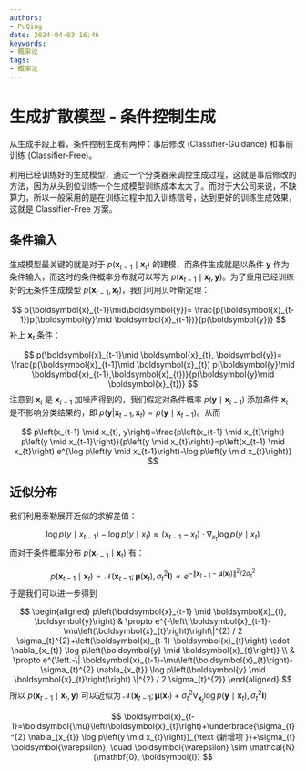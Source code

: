 ```yaml
---
authors:
- PuQing
date: 2024-04-03 16:46
keywords:
- 概率论
tags:
- 概率论
---
```

# 生成扩散模型 - 条件控制生成

从生成手段上看，条件控制生成有两种：事后修改 (Classifier-Guidance) 和事前训练 (Classifier-Free)。

利用已经训练好的生成模型，通过一个分类器来调控生成过程，这就是事后修改的方法，因为从头到位训练一个生成模型训练成本太大了。而对于大公司来说，不缺算力，所以一般采用的是在训练过程中加入训练信号，达到更好的训练生成效果，这就是 Classifier-Free 方案。

## 条件输入

生成模型最关键的就是对于 $p(\boldsymbol{x}_{t-1}\mid \boldsymbol{x}_{t})$ 的建模，而条件生成就是以条件 $\boldsymbol{y}$ 作为条件输入，而这时的条件概率分布就可以写为 $p(\boldsymbol{x}_{t-1}\mid \boldsymbol{x}_{t},\boldsymbol{y})$。为了重用已经训练好的无条件生成模型 $p(\boldsymbol{x}_{t-1},\boldsymbol{x}_{t})$，我们利用贝叶斯定理：


<!--truncate-->
$$
p(\boldsymbol{x}_{t-1}\mid\boldsymbol{y})= \frac{p(\boldsymbol{x}_{t-1})p(\boldsymbol{y}\mid \boldsymbol{x}_{t-1})}{p(\boldsymbol{y})}
$$
补上 $\boldsymbol{x}_{t}$ 条件：

$$
p(\boldsymbol{x}_{t-1}\mid \boldsymbol{x}_{t}, \boldsymbol{y})= \frac{p(\boldsymbol{x}_{t-1}\mid \boldsymbol{x}_{t}) p(\boldsymbol{y}\mid \boldsymbol{x}_{t-1},\boldsymbol{x}_{t})}{p(\boldsymbol{y}\mid \boldsymbol{x}_{t})}
$$
注意到 $\boldsymbol{x}_{t}$ 是 $\boldsymbol{x}_{t-1}$ 加噪声得到的，我们假定对条件概率 $p(\boldsymbol{y}\mid \boldsymbol{x}_{t-1})$ 添加条件 $\boldsymbol{x}_{t}$ 是不影响分类结果的，即 $p(\boldsymbol{y}|\boldsymbol{x}_{t-1},\boldsymbol{x}_{t})=p(\boldsymbol{y}\mid \boldsymbol{x}_{t-1})$。从而

$$
p\left(x_{t-1} \mid x_{t}, y\right)=\frac{p\left(x_{t-1} \mid x_{t}\right) p\left(y \mid x_{t-1}\right)}{p\left(y \mid x_{t}\right)}=p\left(x_{t-1} \mid x_{t}\right) e^{\log p\left(y \mid x_{t-1}\right)-\log p\left(y \mid x_{t}\right)}
$$
## 近似分布

我们利用泰勒展开近似的求解差值：

$$
\log p\left(y \mid x_{t-1}\right)-\log p\left(y \mid x_{t}\right) \approx\left(x_{t-1}-x_{t}\right) \cdot \nabla_{x_{t}} \log p\left(y \mid x_{t}\right)
$$
而对于条件概率分布 $p(\boldsymbol{x}_{t-1}\mid \boldsymbol{x}_{t})$ 有：

$$
p\left(\boldsymbol{x}_{t-1} \mid \boldsymbol{x}_{t}\right)=\mathcal{N}\left(\boldsymbol{x}_{t-1} ; \boldsymbol{\mu}\left(\boldsymbol{x}_{t}\right), \sigma_{t}^{2} \boldsymbol{I}\right) \propto e^{-\left\|\boldsymbol{x}_{t-1}-\boldsymbol{\mu}\left(\boldsymbol{x}_{t}\right)\right\|^{2} / 2 \sigma_{t}^{2}}
$$
于是我们可以进一步得到

$$
\begin{aligned}
p\left(\boldsymbol{x}_{t-1} \mid \boldsymbol{x}_{t}, \boldsymbol{y}\right) & \propto e^{-\left\|\boldsymbol{x}_{t-1}-\mu\left(\boldsymbol{x}_{t}\right)\right\|^{2} / 2 \sigma_{t}^{2}+\left(\boldsymbol{x}_{t-1}-\boldsymbol{x}_{t}\right) \cdot \nabla_{x_{t}} \log p\left(\boldsymbol{y} \mid \boldsymbol{x}_{t}\right)} \\
& \propto e^{\left.-\| \boldsymbol{x}_{t-1}-\mu\left(\boldsymbol{x}_{t}\right)-\sigma_{t}^{2} \nabla_{x_{t}} \log p\left(\boldsymbol{y} \mid \boldsymbol{x}_{t}\right)\right) \|^{2} / 2 \sigma_{t}^{2}}
\end{aligned}
$$
所以 $p(\boldsymbol{x}_{t-1}\mid \boldsymbol{x}_{t},\boldsymbol{y})$ 可以近似为 $\mathcal{N}\left(\boldsymbol{x}_{t-1} ; \boldsymbol{\mu}\left(\boldsymbol{x}_{t}\right)+\sigma_{t}^{2} \nabla_{\boldsymbol{x}_{t}} \log p\left(\boldsymbol{y} \mid \boldsymbol{x}_{t}\right), \sigma_{t}^{2} \boldsymbol{I}\right)$

$$
\boldsymbol{x}_{t-1}=\boldsymbol{\mu}\left(\boldsymbol{x}_{t}\right)+\underbrace{\sigma_{t}^{2} \nabla_{x_{t}} \log p\left(y \mid x_{t}\right)}_{\text {新增项 }}+\sigma_{t} \boldsymbol{\varepsilon}, \quad \boldsymbol{\varepsilon} \sim \mathcal{N}(\mathbf{0}, \boldsymbol{I})
$$

